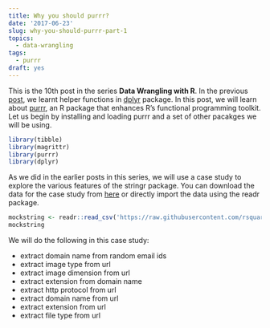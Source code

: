 ```yaml
---
title: Why you should purrr?
date: '2017-06-23'
slug: why-you-should-purrr-part-1
topics:
  - data-wrangling
tags:
  - purrr
draft: yes
---
```


This is the 10th post in the series **Data Wrangling with R**. In the previous [post](https://rsquaredacademy.github.io/blog/post/data-manipulation-in-r-with-dplyr-part-3/), we learnt helper functions in [dplyr](http://stringr.tidyverse.org) package. In this post, we will learn about [purrr](http://purrr.tidyverse.org), an R package that enhances R's functional programming toolkit. Let us begin by installing and loading purrr and a set of other pacakges we will be using.


```r
library(tibble)
library(magrittr)
library(purrr)
library(dplyr)
```

As we did in the earlier posts in this series, we will use a case study to explore the various features of the stringr package. You can
download the data for the case study from [here](https://raw.githubusercontent.com/rsquaredacademy/datasets/master/mock_strings.csv) or directly import the data using the readr package. 

```r
mockstring <- readr::read_csv('https://raw.githubusercontent.com/rsquaredacademy/datasets/master/mock_strings.csv')
mockstring
```

We will do the following in this case study:

- extract domain name from random email ids
- extract image type from url
- extract image dimension from url
- extract extension from domain name
- extract http protocol from url
- extract domain name from url
- extract extension from url
- extract file type from url
